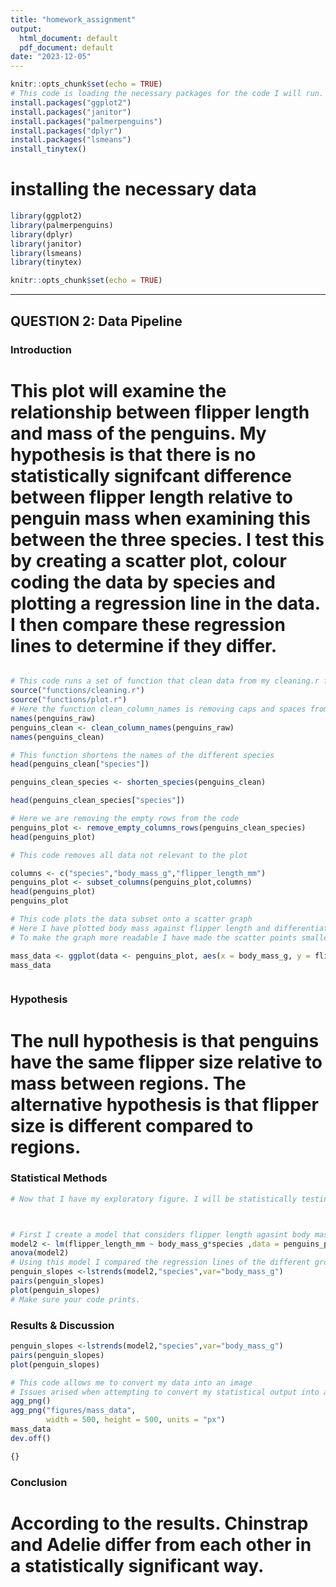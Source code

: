 ```yaml
---
title: "homework_assignment"
output:
  html_document: default
  pdf_document: default
date: "2023-12-05"
---
```


```r
knitr::opts_chunk$set(echo = TRUE)
# This code is loading the necessary packages for the code I will run. lsmeans is needed for my statistical analysis
install.packages("ggplot2")
install.packages("janitor")
install.packages("palmerpenguins")
install.packages("dplyr")
install.packages("lsmeans")
install_tinytex()
```
# installing the necessary data
```r
library(ggplot2)
library(palmerpenguins)
library(dplyr)
library(janitor)
library(lsmeans)
library(tinytex)
```


```r
knitr::opts_chunk$set(echo = TRUE)
```


------------------------------------------------------------------------

## QUESTION 2: Data Pipeline


### Introduction
# This plot will examine the relationship between flipper length and mass of the penguins. My hypothesis is that there is no statistically signifcant difference between flipper length relative to penguin mass when examining this between the three species. I test this by creating a scatter plot, colour coding the data by species and plotting a regression line in the data. I then compare these regression lines to determine if they differ.


```r



```



```r
# This code runs a set of function that clean data from my cleaning.r file. This means that I can repeatedly call on these functions instead of having to write them out mutliple times 
source("functions/cleaning.r")
source("functions/plot.r")
# Here the function clean_column_names is removing caps and spaces from the headings of my data set so that my data is easier to manipulate
names(penguins_raw)
penguins_clean <- clean_column_names(penguins_raw)
names(penguins_clean)

```

``` r
# This function shortens the names of the different species 
head(penguins_clean["species"])

penguins_clean_species <- shorten_species(penguins_clean)

head(penguins_clean_species["species"])
```

```r
# Here we are removing the empty rows from the code
penguins_plot <- remove_empty_columns_rows(penguins_clean_species)
head(penguins_plot)

```



```r
# This code removes all data not relevant to the plot

columns <- c("species","body_mass_g","flipper_length_mm")
penguins_plot <- subset_columns(penguins_plot,columns)
head(penguins_plot)
penguins_plot

```



```r
# This code plots the data subset onto a scatter graph 
# Here I have plotted body mass against flipper length and differentiated each colour by the species
# To make the graph more readable I have made the scatter points smaller and I have drawn regression lines to help visualise the data 

mass_data <- ggplot(data <- penguins_plot, aes(x = body_mass_g, y = flipper_length_mm),color = species,) + geom_point(size = 0.5,data = penguins_plot, aes(x = body_mass_g, y = flipper_length_mm, color = species)) + geom_smooth(linewidth = 0.5,method = lm, fill = NA, fullrange = TRUE, data = penguins_plot, aes(x = body_mass_g, y = flipper_length_mm, color = species)) + scale_size_manual(values = c(1,1,1),aes(x = body_mass_g, y = flipper_length_mm, color = species))
mass_data



```


### Hypothesis
# The null hypothesis is that penguins have the same flipper size relative to mass between regions. The alternative hypothesis is that flipper size is different compared to regions.

### Statistical Methods

```r

# Now that I have my exploratory figure. I will be statistically testing whether the slopes represented by the regression lines in the diagram are significantly different from each other using ancova. This will tell me whether different penguin species have different flipper lengths relative to their size. In this investigation I am using body mass as a proxy for the size fo the penguins



# First I create a model that considers flipper length agasint body mass and the categorical variable species, hence body_mass_g*species
model2 <- lm(flipper_length_mm ~ body_mass_g*species ,data = penguins_plot)
anova(model2) 
# Using this model I compared the regression lines of the different groups 
penguin_slopes <-lstrends(model2,"species",var="body_mass_g")
pairs(penguin_slopes)
plot(penguin_slopes)
# Make sure your code prints. 

```

### Results & Discussion

```r


penguin_slopes <-lstrends(model2,"species",var="body_mass_g")
pairs(penguin_slopes)
plot(penguin_slopes)

```
```r
# This code allows me to convert my data into an image
# Issues arised when attempting to convert my statistical output into a figure
agg_png()
agg_png("figures/mass_data", 
        width = 500, height = 500, units = "px")
mass_data
dev.off()

{}
```
### Conclusion

# According to the results. Chinstrap and Adelie differ from each other in a statistically significant way.


